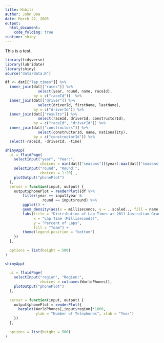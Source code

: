 ```yaml
---
title: Habits
author: John Doe
date: March 22, 2005
output: 
  html_document:
    code_folding: true
runtime: shiny
---
```


This is a test. 

```r
library(tidyverse)
library(lubridate)
library(shiny)
source("data/data.R")
```

```r
df <- dat[["lap_times"]] %>% 
  inner_join(dat[["races"]] %>%
               select(year, round, name, raceId), 
             by = c("raceId"))  %>% 
  inner_join(dat[["driver"]] %>% 
               select(driverId, firstName, lastName),
             by = c("driverId")) %>% 
  inner_join(dat[["results"]] %>% 
               select(raceId, driverId, constructorId),
             by = c("raceId", "driverId")) %>% 
  inner_join(dat[["constructors"]] %>% 
               select(constructorId, name, nationality),
             by = c("constructorId")) %>% 
  select(-raceId, -driverId, -time)
```

```r
shinyApp(
  ui = fluidPage(
    selectInput("year", "Year:",
                choices = min(dat[["seasons"]]$year):max(dat[["seasons"]]$year)),
    selectInput("round", "Round:",
                choices = 1:20) ,
    plotOutput("phonePlot")
  ),
  server = function(input, output) {
    output$phonePlot = renderPlot({df %>% 
        filter(year == input$year &
                 round == input$round) %>% 
        ggplot() +
        geom_density(aes(x = milliseconds, y = ..scaled.., fill = name.y), alpha = 1/2) +
        labs(title = "Distribution of Lap Times at 2011 Australian Grand Prix",
             x = "Lap Time (Milliseconds)",
             y = "Percent of Laps",
             fill = "Team") +
        theme(legend.position = "bottom")
    })
  },
  
  options = list(height = 500)
)
``` 

```r
shinyApp(
  
  ui = fluidPage(
    selectInput("region", "Region:",
                choices = colnames(WorldPhones)),
    plotOutput("phonePlot")
  ),
  
  server = function(input, output) {
    output$phonePlot = renderPlot({
      barplot(WorldPhones[,input$region]*1000,
              ylab = "Number of Telephones", xlab = "Year")
    })
  },
  
  options = list(height = 500)
)
```

